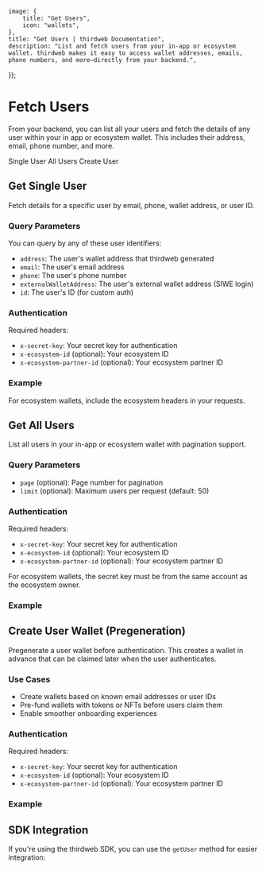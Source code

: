 
	image: {
		title: "Get Users",
		icon: "wallets",
	},
	title: "Get Users | thirdweb Documentation",
	description: "List and fetch users from your in-app or ecosystem wallet. thirdweb makes it easy to access wallet addresses, emails, phone numbers, and more—directly from your backend.",
});

# Fetch Users

From your backend, you can list all your users and fetch the details of any user within your in app or ecosystem wallet. This includes their address, email, phone number, and more.

<Tabs defaultValue="single">
	<TabsList>
		<TabsTrigger value="single">Single User</TabsTrigger>
		<TabsTrigger value="all">All Users</TabsTrigger>
		<TabsTrigger value="create">Create User</TabsTrigger>
	</TabsList>

<TabsContent value="single">

## Get Single User

Fetch details for a specific user by email, phone, wallet address, or user ID.

### Query Parameters

You can query by any of these user identifiers:

- `address`: The user's wallet address that thirdweb generated
- `email`: The user's email address
- `phone`: The user's phone number
- `externalWalletAddress`: The user's external wallet address (SIWE login)
- `id`: The user's ID (for custom auth)

### Authentication

Required headers:
- `x-secret-key`: Your secret key for authentication
- `x-ecosystem-id` (optional): Your ecosystem ID
- `x-ecosystem-partner-id` (optional): Your ecosystem partner ID

### Example

<OpenApiEndpoint path="/v1/wallets/user" method="GET" />

For ecosystem wallets, include the ecosystem headers in your requests.

</TabsContent>

<TabsContent value="all">

## Get All Users

List all users in your in-app or ecosystem wallet with pagination support.

### Query Parameters

- `page` (optional): Page number for pagination
- `limit` (optional): Maximum users per request (default: 50)

### Authentication

Required headers:
- `x-secret-key`: Your secret key for authentication
- `x-ecosystem-id` (optional): Your ecosystem ID
- `x-ecosystem-partner-id` (optional): Your ecosystem partner ID

<Callout variant="info" title="Ecosystem Users">
	For ecosystem wallets, the secret key must be from the same account as the ecosystem owner.
</Callout>

### Example

<OpenApiEndpoint path="/v1/wallets/user" method="GET" />

</TabsContent>

<TabsContent value="create">

## Create User Wallet (Pregeneration)

Pregenerate a user wallet before authentication. This creates a wallet in advance that can be claimed later when the user authenticates.

### Use Cases

- Create wallets based on known email addresses or user IDs
- Pre-fund wallets with tokens or NFTs before users claim them
- Enable smoother onboarding experiences

### Authentication

Required headers:
- `x-secret-key`: Your secret key for authentication
- `x-ecosystem-id` (optional): Your ecosystem ID
- `x-ecosystem-partner-id` (optional): Your ecosystem partner ID

### Example

<OpenApiEndpoint path="/v1/wallets/user" method="POST" />

</TabsContent>

</Tabs>

## SDK Integration

If you're using the thirdweb SDK, you can use the `getUser` method for easier integration:

<Stack>
	<ArticleIconCard
		title="getUser"
		icon={TypeScriptIcon}
		description="Get user details from your backend for thirdweb wallets in TypeScript"
		href="/references/typescript/v5/getUser"
	/>
</Stack>
